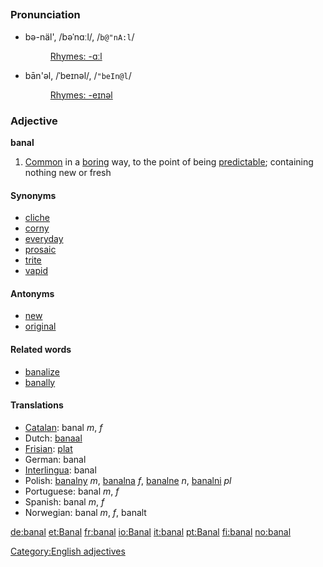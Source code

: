=={{en}}==
[[Category:English adjectives]]
===Pronunciation===
*bə-näl', /bəˈnɑːl/, /<tt>b@"nA:l</tt>/
*:[[Rhymes:English:-ɑːl|Rhymes: -ɑːl]]
*bān'əl, /ˈbeɪnəl/, /<tt>"beIn@l</tt>/
*:[[Rhymes:English:-eɪnəl|Rhymes: -eɪnəl]]

===Adjective===
'''banal'''
# [[Common]] in a [[boring]] way, to the point of being [[predictable]]; containing nothing new or fresh

====Synonyms====
* [[cliche]]
* [[corny]]
* [[everyday]]
* [[prosaic]]
* [[trite]]
* [[vapid]]


====Antonyms====
* [[new]]
* [[original]]

====Related words====
* [[banalize]]
* [[banally]]

====Translations====
*[[Catalan]]: banal ''m'', ''f''
*Dutch: [[banaal]]
*[[Frisian]]: [[plat]]
*German: banal
*[[Interlingua]]: banal
*Polish: [[banalny]] ''m'', [[banalna]] ''f'', [[banalne]] ''n'', [[banalni]] ''pl''
*Portuguese: banal ''m'', ''f''
*Spanish: banal ''m'', ''f''
*Norwegian: banal ''m'', ''f'', banalt

[[de:banal]]
[[et:Banal]]
[[fr:banal]]
[[io:Banal]]
[[it:banal]]
[[pt:Banal]]
[[fi:banal]]
[[no:banal]]